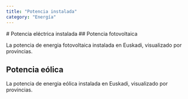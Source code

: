 ```yaml
---
title: "Potencia instalada"
category: "Energía"
---
```



<DataPageLayout title={frontmatter.title} category={frontmatter.category}>
  # Potencia eléctrica instalada
  ## Potencia fotovoltaica

La potencia de energia fotovoltaica instalada en Euskadi, visualizado por provincias.

<InstalledSolarEnergy originUrl="https://opendata.euskadi.eus/catalogo/-/indicadores-municipales-de-sostenibilidad-medioambiente-y-movilidad/" />

## Potencia eólica

La potencia de energia eólica instalada en Euskadi, visualizado por provincias.

<InstalledWindEnergy originUrl="https://opendata.euskadi.eus/catalogo/-/indicadores-municipales-de-sostenibilidad-medioambiente-y-movilidad/" />

</DataPageLayout>
